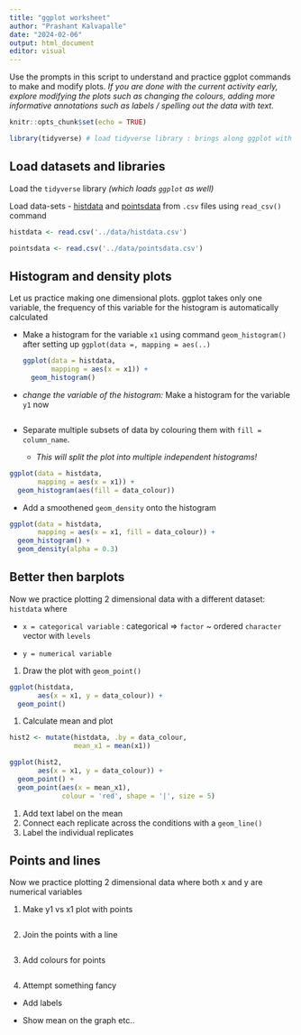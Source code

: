 ```yaml
---
title: "ggplot worksheet"
author: "Prashant Kalvapalle"
date: "2024-02-06"
output: html_document
editor: visual
---
```


Use the prompts in this script to understand and practice ggplot commands to make and modify plots. *If you are done with the current activity early, explore modifying the plots such as changing the colours, adding more informative annotations such as labels / spelling out the data with text.*

```r
knitr::opts_chunk$set(echo = TRUE)

library(tidyverse) # load tidyverse library : brings along ggplot with it :)
```

## Load datasets and libraries

Load the `tidyverse` library *(which loads `ggplot` as well)*

Load data-sets - [histdata](../assets/histdata.csv) and [pointsdata](../assets/pointsdata.csv) from `.csv` files using `read_csv()` command

```r
histdata <- read.csv('../data/histdata.csv')

pointsdata <- read.csv('../data/pointsdata.csv')

```

## Histogram and density plots

Let us practice making one dimensional plots. ggplot takes only one variable, the frequency of this variable for the histogram is automatically calculated

-   Make a histogram for the variable `x1` using command `geom_histogram()` after setting up `ggplot(data =, mapping = aes(..)`

    ```r
    ggplot(data = histdata,
           mapping = aes(x = x1)) + 
      geom_histogram()
    ```

-   *change the variable of the histogram:* Make a histogram for the variable `y1` now

    ```r

    ```

-   Separate multiple subsets of data by colouring them with `fill = column_name`.

    -   *This will split the plot into multiple independent histograms!*

```r
ggplot(data = histdata,
       mapping = aes(x = x1)) + 
  geom_histogram(aes(fill = data_colour))
```

-   Add a smoothened `geom_density` onto the histogram

```r
ggplot(data = histdata,
       mapping = aes(x = x1, fill = data_colour)) + 
  geom_histogram() + 
  geom_density(alpha = 0.3)
```

## Better then barplots

Now we practice plotting 2 dimensional data with a different dataset: `histdata` where

-   `x = categorical variable` : categorical =\> `factor` \~ ordered `character` vector with `levels`

-   `y = numerical variable`

1.  Draw the plot with `geom_point()`

```r
ggplot(histdata,
       aes(x = x1, y = data_colour)) + 
  geom_point()

```

1.  Calculate mean and plot

```r
hist2 <- mutate(histdata, .by = data_colour,
                mean_x1 = mean(x1))

```

```r
ggplot(hist2,
       aes(x = x1, y = data_colour)) + 
  geom_point() + 
  geom_point(aes(x = mean_x1), 
             colour = 'red', shape = '|', size = 5)
```

1.  Add text label on the mean
2.  Connect each replicate across the conditions with a `geom_line()`
3.  Label the individual replicates

## Points and lines

Now we practice plotting 2 dimensional data where both x and y are numerical variables

1.  Make y1 vs x1 plot with points

    ```r

    ```

2.  Join the points with a line

    ```r

    ```

3.  Add colours for points

    ```r

    ```

4.  Attempt something fancy

-   Add labels

-   Show mean on the graph etc..
